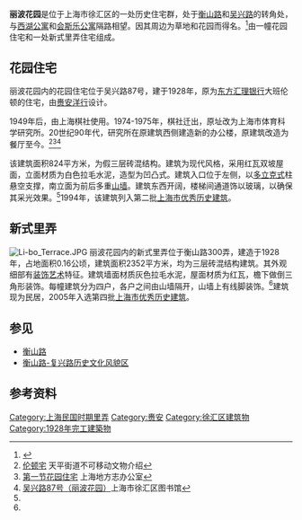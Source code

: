 {{上海市优秀历史建筑 |
省区市 = 上海市 |
名称 = 丽波花园东主楼 |
编号 = 2-117|
时代 = 1928年|
所在 = [[上海市|上海市]][[徐汇区|徐汇区]] |
公布 = 1994年|
图片 = [[File:丽波花园2.jpg|border]]
}}
{{上海市优秀历史建筑 |
省区市 = 上海市 |
名称 = 丽波花园 |
编号 = 4-114 |
时代 = 1930年前后|
所在 = [[上海市|上海市]][[徐汇区|徐汇区]] |
公布 = 2005年 |
图片 = [[File:Libo_Huayuan.JPG|border]]
}}
'''丽波花园'''是位于上海市徐汇区的一处历史住宅群，处于[[衡山路|衡山路]]和[[吴兴路_(上海)|吴兴路]]的转角处，与[[西湖公寓|西湖公寓]]和[[会斯乐公寓|会斯乐公寓]]隔路相望。因其周边为草地和花园而得名。<ref>{{cite book|author=娄承浩 薛顺生|title=老上海花园洋房|isbn=}}</ref>由一幢花园住宅和一处新式里弄住宅组成。

==花园住宅==
丽波花园内的花园住宅位于吴兴路87号，建于1928年，原为[[东方汇理银行|东方汇理银行]]大班伦顿的住宅，由[[赉安|赉安洋行]]设计。

1949年后，由上海棋社使用。1974-1975年，棋社迁出，原址改为上海市体育科学研究所。20世纪90年代，研究所在原建筑西侧建造新的办公楼，原建筑改造为餐厅至今。<ref name=tp>[http://tianping.xh.sh.cn/html/xh_tpwhzx/Flash_yffb/yin/yin-4.swf 伦顿宅] {{Wayback|url=http://tianping.xh.sh.cn/html/xh_tpwhzx/Flash_yffb/yin/yin-4.swf |date=20140513001431 }}天平街道不可移动文物介绍</ref><ref name=dfz>[http://www.shtong.gov.cn/newsite/node2/node4/node2249/xuhui/node38190/node38192/node38194/userobject1ai23314.html 第一节花园住宅] {{Wayback|url=http://www.shtong.gov.cn/newsite/node2/node4/node2249/xuhui/node38190/node38192/node38194/userobject1ai23314.html |date=20160426002959 }}上海地方志办公室</ref><ref>[http://www.xhlib.net/news/ArticleDetail.aspx?id=560&Rid=39 吴兴路87号（丽波花园）]{{Dead link|date=2019年11月 |bot=InternetArchiveBot |fix-attempted=yes }}上海市徐汇区图书馆</ref>

该建筑面积824平方米，为假三层砖混结构。建筑为现代风格，采用红瓦双坡屋面，立面材质为白色拉毛水泥，造型为凹凸式。建筑入口位于左侧，以[[多立克柱式|多立克式]]柱悬空支撑，南立面为前后多重[[山墙|山墙]]。建筑东西开阔，楼梯间通道饰以玻璃，以确保其采光效果。<ref name=dfz></ref>1994年，该建筑列入第二批[[上海市优秀历史建筑|上海市优秀历史建筑]]。

==新式里弄==
[[File:Li-bo_Terrace.JPG|thumb]]
丽波花园内的新式里弄位于衡山路300弄，建造于1928年，占地面积0.16公顷，建筑面积2352平方米，均为三层砖混结构建筑。其外观细部有[[装饰艺术|装饰艺术]]特征。建筑墙面材质灰色拉毛水泥，屋面材质为红瓦，檐下做倒三角形装饰。每幢建筑分为四户，各户之间由山墙隔开，山墙上有线脚装饰。<ref name=tp></ref>建筑现为民居，2005年入选第四批[[上海市优秀历史建筑|上海市优秀历史建筑]]。

==参见==
*[[衡山路|衡山路]]
*[[衡山路-复兴路历史文化风貌区|衡山路-复兴路历史文化风貌区]]

==参考资料==
{{Reflist|25em}}

{{上海市第二批优秀历史建筑}}
{{上海市第四批优秀历史建筑}}
[[Category:上海民国时期里弄|Category:上海民国时期里弄]]
[[Category:赉安|Category:赉安]]
[[Category:徐汇区建筑物|Category:徐汇区建筑物]]
[[Category:1928年完工建築物|Category:1928年完工建築物]]